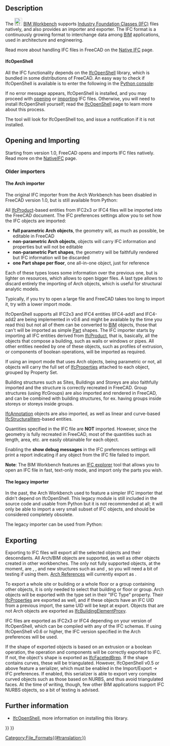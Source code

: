 <languages/>

<div class="mw-translate-fuzzy">
{{docnav/cs
|
|[[Arch DAE|DAE]]
|[[Arch_Workbench|Arch Module]]
}}
</div>

{{TOCright}}

== Description ==

The [[File:Workbench_BIM.svg|24px]] [[BIM_Workbench|BIM Workbench]] supports [http://en.wikipedia.org/wiki/Industry_Foundation_Classes Industry Foundation Classes (IFC)] files natively, and also provides an importer and exporter. The IFC format is a continuously growing format to interchange data among [http://en.wikipedia.org/wiki/Building_Information_Modeling BIM] applications, used in architecture and engineering.

Read more about handling IFC files in FreeCAD on the [[Native_IFC|Native IFC]] page.

==== IfcOpenShell ====

All the IFC functionality depends on the [[IfcOpenShell|IfcOpenShell]] library, which is bundled in some distributions of FreeCAD. An easy way to check if IfcOpenShell is available is to enter the following in the [[Python_console|Python console]]:

{{Code|code=
import ifcopenshell
}}

If no error message appears, IfcOpenShell is installed, and you may proceed with [[Std_Open|opening]] or [[Std_Import|importing]] IFC files. Otherwise, you will need to install IfcOpenShell yourself; read the [[IfcOpenShell|IfcOpenShell]] page to learn more about this process.

{{Emphasis|Note:}} The {{Button|[[File:BIM_Setup.svg|16px]] [[BIM_Setup|BIM Setup]]}} tool will look for IfcOpenShell too, and issue a notification if it is not installed.

==Opening and Importing==

Starting from version 1.0, FreeCAD opens and imports IFC files natively. Read more on the [[NativeIFC]] page.

=== Older importers ===

==== The Arch importer ====

The original IFC importer from the Arch Workbench has been disabled in FreeCAD version 1.0, but is still available from Python:

{{Code|code=
from importers import importIFC
importIFC.open("C:\\Path\\To\\My\\File.ifc")
}}

All [http://www.buildingsmart-tech.org/ifc/IFC4/Add1/html/schema/ifckernel/lexical/ifcproduct.htm IfcProduct]-based entities from IFC2x3 or IFC4 files will be imported into the FreeCAD document. The IFC preferences settings allow you to set how the IFC objects are imported:
* '''full parametric Arch objects''', the geometry will, as much as possible, be editable in FreeCAD
* '''non-parametric Arch objects''', objects will carry IFC information and properties but will not be editable
* '''non-parametric Part shapes''', the geometry will be faithfully rendered but IFC information will be discarded
* '''one Part shape per floor''', one all-in-one object, just for reference

Each of these types loses some information over the previous one, but is lighter on resources, which allows to open bigger files. A last type allows to discard entirely the importing of Arch objects, which is useful for structural analytic models. 

Typically, if you try to open a large file and FreeCAD takes too long to import it, try with a lower import mode.

IfcOpenShell supports all IFC2x3 and IFC4 entities (IFC4-add1 and IFC4-add2 are being implemented in v0.6 and might be available by the time you read this) but not all of them can be converted to [[BIM_Workbench|BIM]] objects, those that can't will be imported as simple [[Part_Workbench|Part]] shapes. The IFC importer starts by importing all IFC entities derived from [http://standards.buildingsmart.org/IFC/RELEASE/IFC2x3/TC1/HTML/ifckernel/lexical/ifcproduct.htm IfcProduct], that is, basically, all the objects that compose a building, such as walls or windows or pipes. All other entities needed by one of these objects, such as profiles of extrusion, or components of boolean operations, will be imported as required.

If using an import mode that uses Arch objects, being parametric or not, all objects will carry the full set of [http://www.buildingsmart-tech.org/ifc/IFC4/Add1/html/schema/ifcpropertyresource/lexical/ifcproperty.htm IfcProperties] attached to each object, grouped by Property Set.

Building structures such as Sites, Buildings and Storeys are also faithfully imported and the structure is correctly recreated in FreeCAD. Group structures (using IfcGroups) are also imported and rendered in FreeCAD, and can be combined with building structures, for ex. having groups inside storeys or storeys inside groups.

[http://www.buildingsmart-tech.org/ifc/IFC4/Add1/html/schema/ifcproductextension/lexical/ifcannotation.htm IfcAnnotation] objects are also imported, as well as linear and curve-based [http://www.buildingsmart-tech.org/ifc/IFC4/Add1/html/schema/ifcstructuralanalysisdomain/lexical/ifcstructuralitem.htm IfcStructuralItem]-based entities.

Quantities specified in the IFC file are '''NOT''' imported. However, since the geometry is fully recreated in FreeCAD, most of the quantities such as length, area, etc. are easily obtainable for each object.

Enabling the '''show debug messages''' in the IFC preferences settings will print a report indicating if any object from the IFC file failed to import.

'''Note''': The BIM Workbench features an [[BIM_IfcExplorer|IFC explorer]] tool that allows you to open an IFC file in fast, text-only mode, and import only the parts you wish.

==== The legacy importer ====

In the past, the Arch Workbench used to feature a simpler IFC importer that didn't depend on IfcOpenShell. This legacy module is still included in the source code and usable from Python but it is not recommended at all; it will only be able to import a very small subset of IFC objects, and should be considered completely obsolete.

The legacy importer can be used from Python:

{{Code|code=
from importers import importIFClegacy
importIFClegacy.open("C:\\Path\\To\\My\\File.ifc")
}}

== Exporting ==

Exporting to IFC files will export all the selected objects and their descendants. All Arch/BIM objects are supported, as well as other objects created in other workbenches. The only not fully supported objects, at the moment, are {{Button|[[File:PartDesign_Body.svg|16px]] [[PartDesign_Body|PartDesign Bodies]]}}, {{Button|[[File:Std_Part.svg|16px]] [[Std_Part|Std Parts]]}}, and new structures such as {{Button|[[File:Link.svg|16px]] [[Std_LinkMake|App Links]]}} and {{Button|[[File:LinkGroup.svg|16px]] LinkGroups}}, so you will need a bit of testing if using them. [[Arch_Reference|Arch References]] will currently export as {{incode|IfcBuildingElementProxies}}.

To export a whole site or building or a whole floor or a group containing other objects, it is only needed to select that building or floor or group. Arch objects will be exported with the type set in their "IFC Type" property. Their [http://www.buildingsmart-tech.org/ifc/IFC4/Add1/html/schema/ifcpropertyresource/lexical/ifcproperty.htm IfcProperties] are exported as well, and if these objects have an IFC UID from a previous import, the same UID will be kept at export. Objects that are not Arch objects are exported as [http://www.buildingsmart-tech.org/ifc/IFC4/Add1/html/schema/ifcsharedbldgelements/lexical/ifcbuildingelementproxy.htm IfcBuildingElementProxy].

IFC files are exported as IFC2x3 or IFC4 depending on your version of IfcOpenShell, which can be compiled with any of the IFC schemas. If using IfcOpenShell v0.6 or higher, the IFC version specified in the Arch preferences will be used.

If the shape of exported objects is based on an extrusion or a boolean operation, the operation and components will be correctly exported to IFC. If not, the object's shape is exported as [http://www.buildingsmart-tech.org/ifc/IFC4x1/html/schema/ifcgeometricmodelresource/lexical/ifcfacetedbrep.htm IfcFacetedBrep]. If the shape contains curves, these will be triangulated. However, IfcOpenShell v0.5 or above feature a serializer, which must be enabled in the Import/Export → IFC preferences. If enabled, this serializer is able to export very complex curved objects such as those based on NURBS, and thus avoid triangulated faces. At the time of writing, though, few other BIM applications support IFC NURBS objects, so a bit of testing is advised.

== Further information ==

* [[IfcOpenShell|IfcOpenShell]], more information on installing this library.


<div class="mw-translate-fuzzy">
{{docnav/cs
|
|[[Arch DAE|DAE]]
|[[Arch_Workbench|Arch Module]]
}}
</div>

{{BIM_Tools_navi{{#translation:}}}}
{{Userdocnavi{{#translation:}}}}
[[Category:File_Formats{{#translation:}}]]